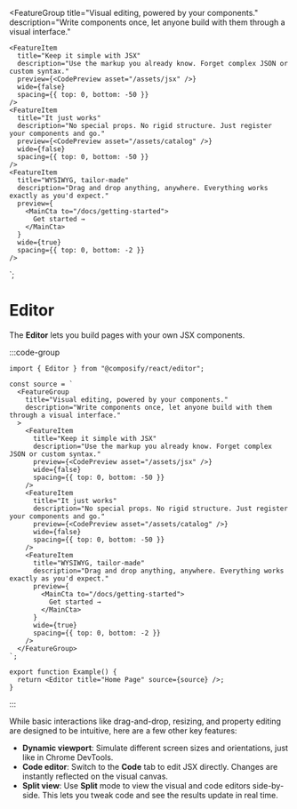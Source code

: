 
  <FeatureGroup
    title="Visual editing, powered by your components."
    description="Write components once, let anyone build with them through a visual interface."
  >
    <FeatureItem
      title="Keep it simple with JSX"
      description="Use the markup you already know. Forget complex JSON or custom syntax."
      preview={<CodePreview asset="/assets/jsx" />}
      wide={false}
      spacing={{ top: 0, bottom: -50 }}
    />
    <FeatureItem
      title="It just works"
      description="No special props. No rigid structure. Just register your components and go."
      preview={<CodePreview asset="/assets/catalog" />}
      wide={false}
      spacing={{ top: 0, bottom: -50 }}
    />
    <FeatureItem
      title="WYSIWYG, tailor-made"
      description="Drag and drop anything, anywhere. Everything works exactly as you'd expect."
      preview={
        <MainCta to="/docs/getting-started">
          Get started →
        </MainCta>
      }
      wide={true}
      spacing={{ top: 0, bottom: -2 }}
    />
  </FeatureGroup>
`;

# Editor

The **Editor** lets you build pages with your own JSX components.

:::code-group
<div data-title="Preview">
  <SourceProvider source={source}>
    <Playground mode="docs" />
  </SourceProvider>
</div>

```tsx showLineNumbers [Code]
import { Editor } from "@composify/react/editor";

const source = `
  <FeatureGroup
    title="Visual editing, powered by your components."
    description="Write components once, let anyone build with them through a visual interface."
  >
    <FeatureItem
      title="Keep it simple with JSX"
      description="Use the markup you already know. Forget complex JSON or custom syntax."
      preview={<CodePreview asset="/assets/jsx" />}
      wide={false}
      spacing={{ top: 0, bottom: -50 }}
    />
    <FeatureItem
      title="It just works"
      description="No special props. No rigid structure. Just register your components and go."
      preview={<CodePreview asset="/assets/catalog" />}
      wide={false}
      spacing={{ top: 0, bottom: -50 }}
    />
    <FeatureItem
      title="WYSIWYG, tailor-made"
      description="Drag and drop anything, anywhere. Everything works exactly as you'd expect."
      preview={
        <MainCta to="/docs/getting-started">
          Get started →
        </MainCta>
      }
      wide={true}
      spacing={{ top: 0, bottom: -2 }}
    />
  </FeatureGroup>
`;

export function Example() {
  return <Editor title="Home Page" source={source} />;
}
```
:::

While basic interactions like drag-and-drop, resizing, and property editing are designed to be intuitive, here are a few other key features:

- **Dynamic viewport**: Simulate different screen sizes and orientations, just like in Chrome DevTools.
- **Code editor**: Switch to the **Code** tab to edit JSX directly. Changes are instantly reflected on the visual canvas.
- **Split view**: Use **Split** mode to view the visual and code editors side-by-side. This lets you tweak code and see the results update in real time.
